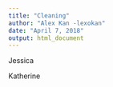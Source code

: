 ```yaml
---
title: "Cleaning"
author: "Alex Kan -lexokan"
date: "April 7, 2018"
output: html_document
---
```

Jessica



Katherine

```r

```